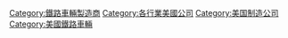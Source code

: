 [[Category:鐵路車輛製造商|Category:鐵路車輛製造商]]
[[Category:各行業美國公司‎|Category:各行業美國公司‎]]
[[Category:美国制造公司|Category:美国制造公司]]
[[Category:美國鐵路車輛|Category:美國鐵路車輛]]